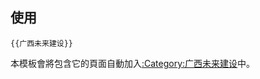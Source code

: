 {{未来建设|广西|Guangxi Shadow.png}}
<noinclude>[[Category:中国大陆未来建设模板|{{PAGENAME}}]]
== 使用 ==
<pre>{{广西未来建设}}</pre>
本模板會將包含它的頁面自動加入[[:Category:广西未来建设]]中。
</noinclude>